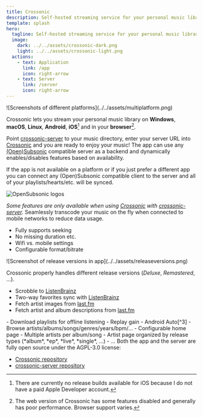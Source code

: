 ```yaml
---
title: Crossonic
description: Self-hosted streaming service for your personal music library.
template: splash
hero:
  tagline: Self-hosted streaming service for your personal music library.
  image:
    dark: ../../assets/crossonic-dark.png
    light: ../../assets/crossonic-light.png
  actions:
    - text: Application
      link: /app
      icon: right-arrow
    - text: Server
      link: /server
      icon: right-arrow
---
```



<CardGrid stagger>
<Card title="Your media files, everywhere" icon="rocket">
![Screenshots of different platforms](../../assets/multiplatform.png)

Crossonic lets you stream your personal music library on **Windows**, **macOS**, **Linux**, **Android**, **iOS**[^1] and in your **browser**[^2].

Point [crossonic-server](/server) to your music directory, enter your server URL into [Crossonic](/app) and you are ready to enjoy your music!
</Card>
<Card title="Compatible with OpenSubsonic" icon="approve-check">
The app can use any [(Open)Subsonic](https://opensubsonic.netlify.app/) compatible server as a backend and dynamically
enables/disables features based on availability.

If the app is not available on a platform or if you just prefer a different app you can connect any
(Open)Subsonic compatible client to the server and all of your playlists/hearts/etc. will be synced.

![OpenSubsonic logos](../../assets/opensubsonic.png)

*Some features are only available when using [Crossonic](/app) with [crossonic-server](/server).*
</Card>
<Card title="Transcoding on the fly" icon="cloud-download">
Seamlessly transcode your music on the fly when connected to mobile networks
to reduce data usage.

- Fully supports seeking
- No missing duration etc.
- Wifi vs. mobile settings
- Configurable format/bitrate
</Card>
<Card title="Supports release versions" icon="information">
![Screenshot of release versions in app](../../assets/releaseversions.png)

Crossonic properly handles different release versions (*Deluxe*, *Remastered*, …).
</Card>
<Card title="External integrations" icon="puzzle">
- Scrobble to [ListenBrainz](https://listenbrainz.org)
- Two-way favorites sync with [ListenBrainz](https://listenbrainz.org)
- Fetch artist images from [last.fm](https://last.fm)
- Fetch artist and album descriptions from [last.fm](https://last.fm)
</Card>
<Card title="And much more..." icon="list-format">
- Download playlists for offline listening
- Replay gain
- Android Auto[^3]
- Browse artists/albums/songs/genres/years/bpm/…
- Configurable home page
- Multiple artists per album/song
- Artist page organized by release types (*album*, *ep*, *live*, *single*, …)
- …
</Card>
<Card title="Open source" icon="github">
Both the app and the server are fully open source under the AGPL-3.0 license:

- [Crossonic repository](https://github.com/juho05/crossonic)
- [crossonic-server repository](https://github.com/juho05/crossonic-server)
</Card>
</CardGrid>

[^1]: There are currently no release builds available for iOS because I do not have a paid Apple Developer account.
[^2]: The web version of Crossonic has some features disabled and generally has poor performance. Browser support varies.
[^3]: Currently only playlists are exposed to Android Auto.